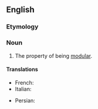 ==English==
{{wikipedia}}

===Etymology===
{{suffix|en|modular|ity}}

===Noun===
{{en-noun|~}}

# The property of being [[modular]].

====Translations====
{{trans-top|property of being modular}}
* French: {{t+|fr|modularité}}
* Italian: {{t+|it|modularità|f}}
{{trans-mid}}
* Persian: {{t|fa|مدولاریته|tr=modularite|sc=fa-Arab}}
{{trans-bottom}}